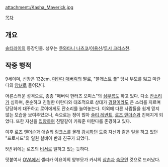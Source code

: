 {{{+1 カーシャ・マーベリック / Kasha Maverick }}}

attachment:/Kasha_Maverick.jpg

[[목차]]

== 개요 ==
[[솔티레이]]의 등장인물. 성우는 [[쿠와타니 나츠코]]/[[이용신]]/[[루시 크리스천]].

== 작중 행적 ==
9세이며, 신장은 132cm. [[미란다 매버릭]]의 딸로, "블래스트 폴" 당시 부모를 잃고 미란다의 [[양녀]]로 들어갔다.

어른스러운 성격으로, 종종 "매버릭 헌터즈 오피스"의 [[심부름]]도 하고 있다. 다소 [[잔소리]]가 심하며, 온순하고 친절한 미란다와 대조적으로 상대가 [[경찰]]이라도 큰 소리를 지르며 당당하게 대꾸하고 로이에게도 잔소리를 늘여놓는다. 이외에 다른 사람들을 쉽게 믿지 않는 모습을 보여주었으나, 속으로는 정이 많아 [[솔티 레반트]], [[로즈 앤더슨]]과 친해지게 되었다. 또한 자신을 [[입양]]하여 친딸같이 키워준 미란다를 존경하고 있다.

이후 로즈 앤더슨과 애슐리 링크스를 몰래 [[감시]]하던 도중 자신과 같은 일을 하고 있던 "프로시드"의 일원 실비아 반과 친구가 되었다.

5년 뒤에는 로즈의 [[비서]]로 일하고 있는 듯하다.

덧붙여서 [[OVA]]에서 셀리카 야요이의 양부모가 카샤의 [[삼촌]]과 [[숙모]]인 것으로 드러났다.
